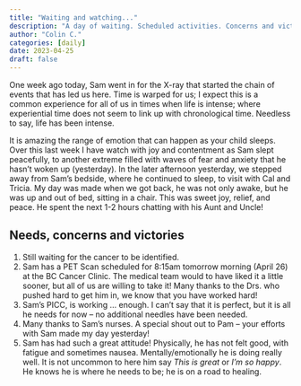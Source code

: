 ```yaml
---
title: "Waiting and watching..."
description: "A day of waiting. Scheduled activities. Concerns and victories."
author: "Colin C."
categories: [daily]
date: 2023-04-25
draft: false
---
```


One week ago today, Sam went in for the X-ray that started the chain of events that has led us here. Time is warped for us; I expect this is a common experience for all of us in times when life is intense; where experiential time does not seem to link up with chronological time. Needless to say, life has been intense.

It is amazing the range of emotion that can happen as your child sleeps. Over this last week I have watch with joy and contentment as Sam slept peacefully, to another extreme filled with waves of fear and anxiety that he hasn't woken up (yesterday). In the later afternoon yesterday, we stepped away from Sam's bedside, where he continued to sleep, to visit with Cal and Tricia. My day was made when we got back, he was not only awake, but he was up and out of bed, sitting in a chair. This was sweet joy, relief, and peace. He spent the next 1-2 hours chatting with his Aunt and Uncle!

## Needs, concerns and victories

1.  Still waiting for the cancer to be identified.
2.  Sam has a PET Scan scheduled for 8:15am tomorrow morning (April 26) at the BC Cancer Clinic. The medical team would to have liked it a little sooner, but all of us are willing to take it! Many thanks to the Drs. who pushed hard to get him in, we know that you have worked hard!
3.  Sam's PICC, is working ... enough. I can't say that it is perfect, but it is all he needs for now -- no additional needles have been needed.
4.  Many thanks to Sam's nurses. A special shout out to Pam -- your efforts with Sam made my day yesterday!
5.  Sam has had such a great attitude! Physically, he has not felt good, with fatigue and sometimes nausea.  Mentally/emotionally he is doing really well.  It is not uncommon to here him say _This is great_ or _I'm so happy_.  He knows he is where he needs to be; he is on a road to healing.
